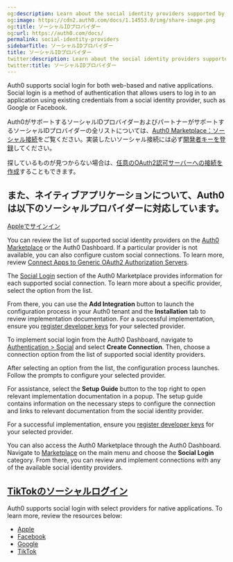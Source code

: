 ```yaml
---
og:description: Learn about the social identity providers supported by Auth0.
og:image: https://cdn2.auth0.com/docs/1.14553.0/img/share-image.png
og:title: ソーシャルIDプロバイダー
og:url: https://auth0.com/docs/
permalink: social-identity-providers
sidebarTitle: ソーシャルIDプロバイダー
title: ソーシャルIDプロバイダー
twitter:description: Learn about the social identity providers supported by Auth0.
twitter:title: ソーシャルIDプロバイダー
---
```


Auth0 supports social login for both web-based and native applications. Social login is a method of authentication that allows users to log in to an application using existing credentials from a social <Tooltip tip="Identity Provider (IdP): Service that stores and manages digital identities." cta="View Glossary" href="/docs/glossary?term=identity+provider">identity provider</Tooltip>, such as Google or Facebook.

Auth0がサポートするソーシャルIDプロバイダーおよびパートナーがサポートするソーシャルIDプロバイダーの全リストについては、[Auth0 Marketplace：ソーシャル接続]()をご覧ください。実装したいソーシャル接続には必ず[開発者キーを登録](/devkeys)してください。

探しているものが見つからない場合は、[任意のOAuth2認可サーバーへの接続を作成](/oauth2)することもできます。

## また、ネイティブアプリケーションについて、Auth0は以下のソーシャルプロバイダーに対応しています。

[Appleでサインイン](/apple-native)

You can review the list of supported social identity providers on the [Auth0 Marketplace](https://marketplace.auth0.com/categories/social-login) or the <Tooltip tip="Auth0 Dashboard: Auth0's main product to configure your services." cta="View Glossary" href="/docs/glossary?term=Auth0+Dashboard">Auth0 Dashboard</Tooltip>. If a particular provider is not available, you can also configure custom social connections. To learn more, review [Connect Apps to Generic OAuth2 Authorization Servers](/docs/authenticate/identity-providers/social-identity-providers/oauth2).

<Tabs><Tab title="Auth0 Marketplace">

The [Social Login](https://marketplace.auth0.com/categories/social-login) section of the Auth0 Marketplace provides information for each supported social connection. To learn more about a specific provider, select the option from the list.

From there, you can use the **Add Integration** button to launch the configuration process in your Auth0 tenant and the **Installation** tab to review implementation documentation. For a successful implementation, ensure you [register developer keys](/docs/authenticate/identity-providers/social-identity-providers/devkeys) for your selected provider.

</Tab><Tab title="Auth0 Dashboard">

To implement social login from the Auth0 Dashboard, navigate to [Authentication > Social](https://manage.auth0.com/#/connections/social) and select **Create Connection**. Then, choose a connection option from the list of supported social identity providers.

After selecting an option from the list, the configuration process launches. Follow the prompts to configure your selected provider.

For assistance, select the **Setup Guide** button to the top right to open relevant implementation documentation in a popup. The setup guide contains information on the necessary steps to configure the connection and links to relevant documentation from the social identity provider.

For a successful implementation, ensure you [register developer keys](/docs/authenticate/identity-providers/social-identity-providers/devkeys) for your selected provider.

You can also access the Auth0 Marketplace through the Auth0 Dashboard. Navigate to [Marketplace](https://manage.auth0.com/#/marketplace) on the main menu and choose the **Social Login** category. From there, you can review and implement connections with any of the available social identity providers.

</Tab></Tabs>

## [TikTokのソーシャルログイン](/tiktok)

Auth0 supports social login with select providers for native applications. To learn more, review the resources below:

* [Apple](/docs/authenticate/identity-providers/social-identity-providers/apple-native)
* [Facebook](/docs/authenticate/identity-providers/social-identity-providers/facebook-native)
* [Google](/docs/authenticate/identity-providers/social-identity-providers/google-native)
* [TikTok](/docs/authenticate/identity-providers/social-identity-providers/tiktok)
